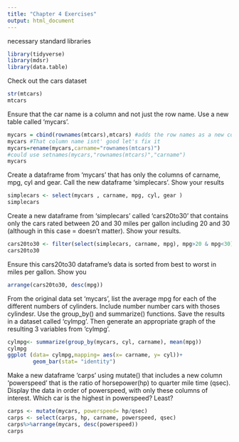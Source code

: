 ```yaml
---
title: "Chapter 4 Exercises"
output: html_document
---
```

necessary standard libraries
```r
library(tidyverse)
library(mdsr)
library(data.table)
```

Check out the cars dataset
```r
str(mtcars)
mtcars
```
Ensure that the car name is a column and not just the row name.  Use a new table called 'mycars'.
```r
mycars = cbind(rownames(mtcars),mtcars) #adds the row names as a new column
mycars #That column name isnt' good let's fix it
mycars=rename(mycars,carname="rownames(mtcars)")
#could use setnames(mycars,"rownames(mtcars)","carname")
mycars
```


Create a dataframe from 'mycars' that has only the columns of carname, mpg, cyl and gear.  Call the new dataframe 'simplecars'. Show your results

```r
simplecars <- select(mycars , carname, mpg, cyl, gear )
simplecars

```
Create a new dataframe from 'simplecars' called 'cars20to30' that contains only the cars rated between 20 and 30 miles per gallon including 20 and 30 (although in this case = doesn't matter). Show your results.
```r
cars20to30 <- filter(select(simplecars, carname, mpg), mpg>20 & mpg<30)
cars20to30

```
Ensure this cars20to30 dataframe's data is sorted from best to worst in miles per gallon.  Show you
```r
arrange(cars20to30, desc(mpg))
```
From the original data set 'mycars', list the average mpg for each of the different numbers of cylinders. Include number number cars with thoses cylindesr. Use the group_by() and summarize() functions. Save the results in a dataset called 'cylmpg'.  Then generate an appropriate graph of the resulting 3 variables from 'cylmpg'.
```r
cylmpg<- summarize(group_by(mycars, cyl, carname), mean(mpg))
cylmpg
ggplot (data= cylmpg,mapping= aes(x= carname, y= cyl))+
        geom_bar(stat= "identity")
```
Make a new dataframe 'carps' using mutate() that includes a new column 'powerspeed' that is the ratio of horsepower(hp) to  quarter mile time (qsec). Display the data in order of powerspeed, with only these columns of interest. Which car is the highest in powerspeed? Least? 
```r
carps <- mutate(mycars, powerspeed= hp/qsec)
carps <- select(carps, hp, carname, powerspeed, qsec)
carps%>%arrange(mycars, desc(powerspeed))
carps
```
